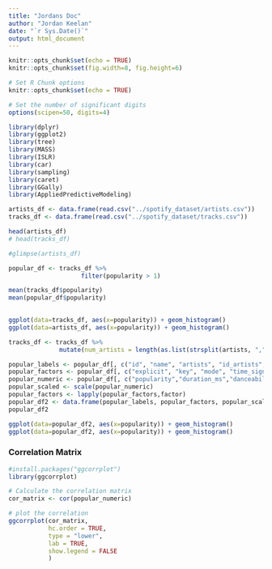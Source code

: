```yaml
---
title: "Jordans Doc"
author: "Jordan Keelan"
date: "`r Sys.Date()`"
output: html_document
---
```


```r
knitr::opts_chunk$set(echo = TRUE)
knitr::opts_chunk$set(fig.width=8, fig.height=6) 
```

```r
# Set R Chunk options
knitr::opts_chunk$set(echo = TRUE)

# Set the number of significant digits
options(scipen=50, digits=4)

library(dplyr)
library(ggplot2)
library(tree)
library(MASS)
library(ISLR)
library(car)
library(sampling)
library(caret)
library(GGally)
library(AppliedPredictiveModeling)
```

```r
artists_df <- data.frame(read.csv("../spotify_dataset/artists.csv"))
tracks_df <- data.frame(read.csv("../spotify_dataset/tracks.csv"))

```

```r
head(artists_df)
# head(tracks_df)

#glimpse(artists_df)

popular_df <- tracks_df %>%
                    filter(popularity > 1)

mean(tracks_df$popularity)
mean(popular_df$popularity)
                    

ggplot(data=tracks_df, aes(x=popularity)) + geom_histogram()
ggplot(data=artists_df, aes(x=popularity)) + geom_histogram()

tracks_df <- tracks_df %>%
              mutate(num_artists = length(as.list(strsplit(artists, ","))))

```




```r
popular_labels <- popular_df[, c("id", "name", "artists", "id_artists", "release_date")]
popular_factors <- popular_df[, c("explicit", "key", "mode", "time_signature")]
popular_numeric <- popular_df[, c("popularity","duration_ms","danceability", "energy", "loudness", "speechiness", "acousticness", "instrumentalness", "liveness", "valence", "tempo")]
popular_scaled <- scale(popular_numeric)
popular_factors <- lapply(popular_factors,factor)
popular_df2 <- data.frame(popular_labels, popular_factors, popular_scaled)
popular_df2
```

```r
ggplot(data=popular_df2, aes(x=popularity)) + geom_histogram()
ggplot(data=popular_df2, aes(x=popularity)) + geom_histogram()
```

### Correlation Matrix

```r
#install.packages("ggcorrplot")
library(ggcorrplot)

# Calculate the correlation matrix
cor_matrix <- cor(popular_numeric)

# plot the correlation
ggcorrplot(cor_matrix,
           hc.order = TRUE,
           type = "lower",
           lab = TRUE,
           show.legend = FALSE
           )
```



